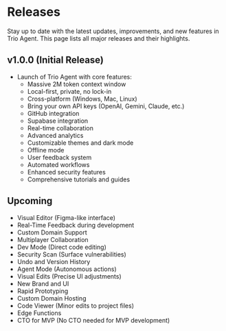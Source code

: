 
# Releases

Stay up to date with the latest updates, improvements, and new features in Trio Agent. This page lists all major releases and their highlights.

## v1.0.0 (Initial Release)
- Launch of Trio Agent with core features:
  - Massive 2M token context window
  - Local-first, private, no lock-in
  - Cross-platform (Windows, Mac, Linux)
  - Bring your own API keys (OpenAI, Gemini, Claude, etc.)
  - GitHub integration
  - Supabase integration
  - Real-time collaboration
  - Advanced analytics
  - Customizable themes and dark mode
  - Offline mode
  - User feedback system
  - Automated workflows
  - Enhanced security features
  - Comprehensive tutorials and guides

## Upcoming
- Visual Editor (Figma-like interface)
- Real-Time Feedback during development
- Custom Domain Support
- Multiplayer Collaboration
- Dev Mode (Direct code editing)
- Security Scan (Surface vulnerabilities)
- Undo and Version History
- Agent Mode (Autonomous actions)
- Visual Edits (Precise UI adjustments)
- New Brand and UI
- Rapid Prototyping
- Custom Domain Hosting
- Code Viewer (Minor edits to project files)
- Edge Functions
- CTO for MVP (No CTO needed for MVP development)
